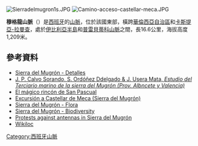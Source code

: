 [[Image:Sierradelmugron1s.JPG|right]]
[[Image:Camino-acceso-castellar-meca.JPG|thumb]]

{{Coord|38|55|21|N|01|09|22|W|type:mountain_scale:100000|display=title}}

'''穆格龍山脈'''（{{lang-es|Sierra del Mugrón}}）是[[西班牙|西班牙]]的[[山脈|山脈]]，位於該國東部，橫跨[[華倫西亞自治區|華倫西亞自治區]]和[[卡斯提亞-拉曼查|卡斯提亞-拉曼查]]，處於[[伊比利亞半島|伊比利亞半島]]和[[普雷貝蒂科山脈|普雷貝蒂科山脈]]之間，長16.6公里，海拔高度1,209米。

==參考資料==
*[https://web.archive.org/web/20080827192421/http://ciudad.turismo.hispavista.com/espacio/c108-sierra-del-mugron Sierra del Mugrón - Detalles]
* [http://digital.csic.es/bitstream/10261/7337/1/97398.pdf J. P. Calvo Sorando, S. Ordóñez Ddelgado & J. Usera Mata, ''Estudio del Terciario marino de la sierra del Mugrón (Prov. Albncete y Valencia)''] {{Wayback|url=http://digital.csic.es/bitstream/10261/7337/1/97398.pdf |date=20160303174351 }} {{es}}
* [http://www.lasprovincias.es/ocio/escapadas/rinconsanpascual.html El mágico rincón de San Pascual] {{Wayback|url=http://www.lasprovincias.es/ocio/escapadas/rinconsanpascual.html |date=20140714152652 }} {{es}}
* [http://anidayecla.blogspot.com/2008/03/excursin-castellar-de-meca-sierra-del.html Excursión a Castellar de Meca (Sierra del Mugrón)] {{Wayback|url=http://anidayecla.blogspot.com/2008/03/excursin-castellar-de-meca-sierra-del.html |date=20110708023250 }}
* [https://web.archive.org/web/20110720141239/http://www.cma.gva.es/areas/SIG/sigshp/cartografia_basica/lics/fichas_lics/lic_sierra_mugron.PDF Sierra del Mugrón - Flora]
* [http://www.mma.es/secciones/biodiversidad/rednatura2000/rednatura_espana/pdf/es5233034.pdf Sierra del Mugrón - Biodiversity]
* [http://www.nodo50.org/ecologistasclm/ab/noticias/naturaleza/MugronJuntarAntenas.htm Protests against antennas in Sierra del Mugrón] {{Wayback|url=http://www.nodo50.org/ecologistasclm/ab/noticias/naturaleza/MugronJuntarAntenas.htm |date=20160303171132 }}
* [http://www.wikiloc.com/wikiloc/view.do?id=196841 Wikiloc] {{Wayback|url=http://www.wikiloc.com/wikiloc/view.do?id=196841 |date=20160304193238 }}

{{Spain-geo-stub}}
[[Category:西班牙山脈|Category:西班牙山脈]]